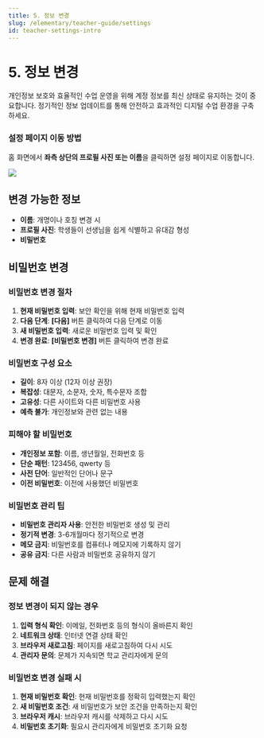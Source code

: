 ```yaml
---
title: 5. 정보 변경
slug: /elementary/teacher-guide/settings
id: teacher-settings-intro
---
```



# 5. 정보 변경

개인정보 보호와 효율적인 수업 운영을 위해 계정 정보를 최신 상태로 유지하는 것이 중요합니다. 정기적인 정보 업데이트를 통해 안전하고 효과적인 디지털 수업 환경을 구축하세요.

### 설정 페이지 이동 방법

홈 화면에서 **좌측 상단의 프로필 사진 또는 이름**을 클릭하면 설정 페이지로 이동합니다.

<Image src="/img/kr/elementary/teacher/10-01.jpg" size="lg" />

## 변경 가능한 정보

- **이름**: 개명이나 호칭 변경 시
- **프로필 사진**: 학생들이 선생님을 쉽게 식별하고 유대감 형성
- **비밀번호**

## 비밀번호 변경

### 비밀번호 변경 절차

1. **현재 비밀번호 입력**: 보안 확인을 위해 현재 비밀번호 입력
2. **다음 단계**: **[다음]** 버튼 클릭하여 다음 단계로 이동
3. **새 비밀번호 입력**: 새로운 비밀번호 입력 및 확인
4. **변경 완료**: **[비밀번호 변경]** 버튼 클릭하여 변경 완료

### 비밀번호 구성 요소

- **길이**: 8자 이상 (12자 이상 권장)
- **복잡성**: 대문자, 소문자, 숫자, 특수문자 조합
- **고유성**: 다른 사이트와 다른 비밀번호 사용
- **예측 불가**: 개인정보와 관련 없는 내용

### 피해야 할 비밀번호

- **개인정보 포함**: 이름, 생년월일, 전화번호 등
- **단순 패턴**: 123456, qwerty 등
- **사전 단어**: 일반적인 단어나 문구
- **이전 비밀번호**: 이전에 사용했던 비밀번호

### 비밀번호 관리 팁

- **비밀번호 관리자 사용**: 안전한 비밀번호 생성 및 관리
- **정기적 변경**: 3-6개월마다 정기적으로 변경
- **메모 금지**: 비밀번호를 컴퓨터나 메모지에 기록하지 않기
- **공유 금지**: 다른 사람과 비밀번호 공유하지 않기

## 문제 해결

### 정보 변경이 되지 않는 경우

1. **입력 형식 확인**: 이메일, 전화번호 등의 형식이 올바른지 확인
2. **네트워크 상태**: 인터넷 연결 상태 확인
3. **브라우저 새로고침**: 페이지를 새로고침하여 다시 시도
4. **관리자 문의**: 문제가 지속되면 학교 관리자에게 문의

### 비밀번호 변경 실패 시

1. **현재 비밀번호 확인**: 현재 비밀번호를 정확히 입력했는지 확인
2. **새 비밀번호 조건**: 새 비밀번호가 보안 조건을 만족하는지 확인
3. **브라우저 캐시**: 브라우저 캐시를 삭제하고 다시 시도
4. **비밀번호 초기화**: 필요시 관리자에게 비밀번호 초기화 요청

